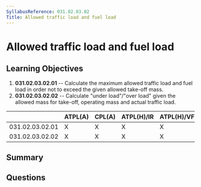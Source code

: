 ```yaml
---
SyllabusReference: 031.02.03.02
Title: Allowed traffic load and fuel load
---
```


# Allowed traffic load and fuel load

## Learning Objectives

1.  **031.02.03.02.01** -- Calculate the maximum allowed traffic load and fuel
    load in order not to exceed the given allowed take-off mass.
2.  **031.02.03.02.02** -- Calculate "under load"/"over load" given the allowed
    mass for take-off, operating mass and actual traffic load.

|                 | ATPL(A) | CPL(A) | ATPL(H)/IR | ATPL(H)/VFR | CPL(H) | IR | CBIR(A) |
| --------------- | ------- | ------ | ---------- | ----------- | ------ | -- | ------- |
| 031.02.03.02.01 | X       | X      | X          | X           | X      |    |         |
| 031.02.03.02.02 | X       | X      | X          | X           | X      |    |         |

## Summary

## Questions
